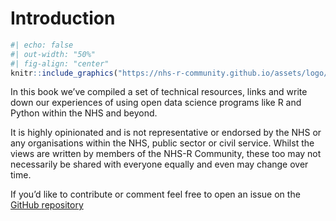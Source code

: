 # Introduction

```r
#| echo: false
#| out-width: "50%"
#| fig-align: "center"
knitr::include_graphics("https://nhs-r-community.github.io/assets/logo/nhsr-logo.svg")
```

In this book we've compiled a set of technical resources, links and write down our experiences of using open data science programs like R and Python within the NHS and beyond.

It is highly opinionated and is not representative or endorsed by the NHS or any organisations within the NHS, public sector or civil service. 
Whilst the views are written by members of the NHS-R Community, these too may not necessarily be shared with everyone equally and even may change over time.

If you'd like to contribute or comment feel free to open an issue on the [GitHub repository](https://github.com/nhs-r-community/statements-on-tools/issues/)
